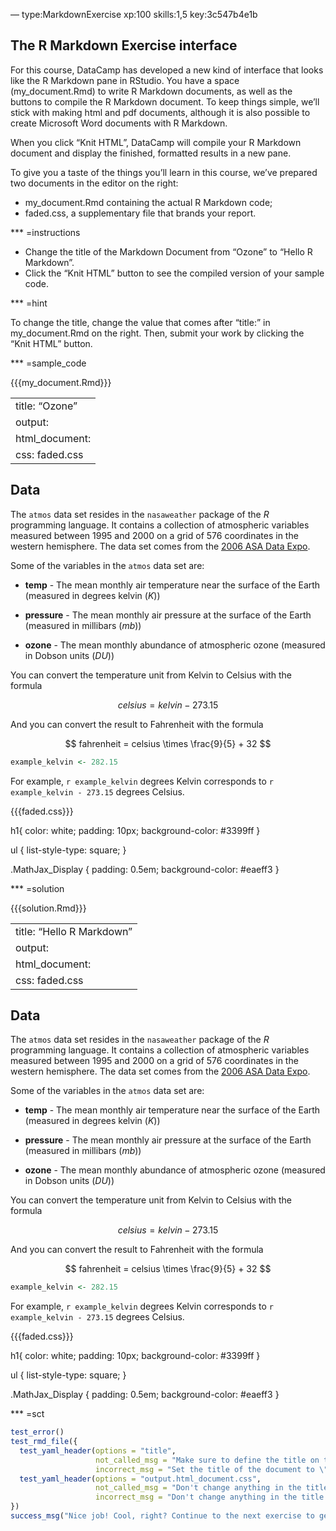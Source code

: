 --- type:MarkdownExercise xp:100 skills:1,5 key:3c547b4e1b

## The R Markdown Exercise interface

For this course, DataCamp has developed a new kind of interface that looks like the R Markdown pane in RStudio. You have a space (my_document.Rmd) to write R Markdown documents, as well as the buttons to compile the R Markdown document. To keep things simple, we'll stick with making html and pdf documents, although it is also possible to create Microsoft Word documents with R Markdown.

When you click "Knit HTML", DataCamp will compile your R Markdown document and display the finished, formatted results in a new pane.

To give you a taste of the things you'll learn in this course, we've prepared two documents in the editor on the right:

- my_document.Rmd containing the actual R Markdown code;
- faded.css, a supplementary file that brands your report.

*** =instructions

- Change the title of the Markdown Document from "Ozone" to "Hello R Markdown".
- Click the "Knit HTML" button to see the compiled version of your sample code.

*** =hint

To change the title, change the value that comes after "title: " in my_document.Rmd on the right. Then, submit your work by clicking the "Knit HTML" button.


*** =sample_code

{{{my_document.Rmd}}}

---
title: "Ozone"
output:
  html_document:
    css: faded.css
---

## Data

The `atmos` data set resides in the `nasaweather` package of the *R* programming language. It contains a collection of atmospheric variables measured between 1995 and 2000 on a grid of 576 coordinates in the western hemisphere. The data set comes from the [2006 ASA Data Expo](http://stat-computing.org/dataexpo/2006/).

Some of the variables in the `atmos` data set are:

* **temp** - The mean monthly air temperature near the surface of the Earth (measured in degrees kelvin (*K*))

* **pressure** - The mean monthly air pressure at the surface of the Earth (measured in millibars (*mb*))

* **ozone** - The mean monthly abundance of atmospheric ozone (measured in Dobson units (*DU*))

You can convert the temperature unit from Kelvin to Celsius with the formula

$$ celsius = kelvin - 273.15 $$

And you can convert the result to Fahrenheit with the formula

$$ fahrenheit = celsius \times \frac{9}{5} + 32 $$

```r
example_kelvin <- 282.15
```

For example, `r example_kelvin` degrees Kelvin corresponds to `r example_kelvin - 273.15` degrees Celsius.


{{{faded.css}}}

h1{
  color: white;
  padding: 10px;
  background-color: #3399ff
}

ul {
  list-style-type: square;
}

.MathJax_Display {
  padding: 0.5em;
  background-color: #eaeff3
}


*** =solution

{{{solution.Rmd}}}

---
title: "Hello R Markdown"
output:
  html_document:
    css: faded.css
---

## Data

The `atmos` data set resides in the `nasaweather` package of the *R* programming language. It contains a collection of atmospheric variables measured between 1995 and 2000 on a grid of 576 coordinates in the western hemisphere. The data set comes from the [2006 ASA Data Expo](http://stat-computing.org/dataexpo/2006/).

Some of the variables in the `atmos` data set are:

* **temp** - The mean monthly air temperature near the surface of the Earth (measured in degrees kelvin (*K*))

* **pressure** - The mean monthly air pressure at the surface of the Earth (measured in millibars (*mb*))

* **ozone** - The mean monthly abundance of atmospheric ozone (measured in Dobson units (*DU*))

You can convert the temperature unit from Kelvin to Celsius with the formula

$$ celsius = kelvin - 273.15 $$

And you can convert the result to Fahrenheit with the formula

$$ fahrenheit = celsius \times \frac{9}{5} + 32 $$

```r
example_kelvin <- 282.15
```

For example, `r example_kelvin` degrees Kelvin corresponds to `r example_kelvin - 273.15` degrees Celsius.


{{{faded.css}}}

h1{
  color: white;
  padding: 10px;
  background-color: #3399ff
}

ul {
  list-style-type: square;
}

.MathJax_Display {
  padding: 0.5em;
  background-color: #eaeff3
}


*** =sct

```r
test_error()
test_rmd_file({
  test_yaml_header(options = "title",
                   not_called_msg = "Make sure to define the title on top of the R Markdown document in the editor.",
                   incorrect_msg = "Set the title of the document to \"Hello R Markdown\". Beware of typos and caps!")
  test_yaml_header(options = "output.html_document.css",
                   not_called_msg = "Don't change anything in the title apart from the document title!",
                   incorrect_msg = "Don't change anything in the title apart from the document title!")
})
success_msg("Nice job! Cool, right? Continue to the next exercise to get introduced to the basics of R Markdown.")
```
